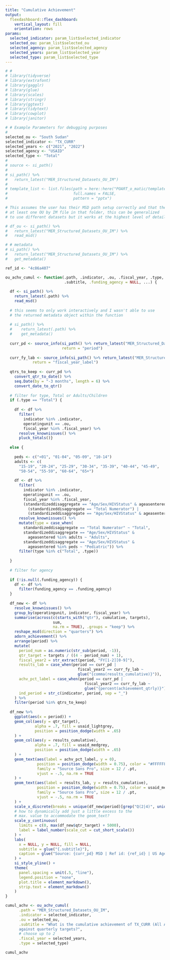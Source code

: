 ```yaml
---
title: "Cumulative Achievement"
output: 
  flexdashboard::flex_dashboard:
    vertical_layout: fill
    orientation: rows
params:
  selected_indicator: param_list$selected_indicator
  selected_ou: param_list$selected_ou
  selected_agency: param_list$selected_agency
  selected_years: param_list$selected_year
  selected_type: param_list$selected_type
---
```


```r
# # 
# library(tidyverse)
# library(extrafont)
# library(gagglr)
# library(glue)
# library(scales)
# library(stringr)
# library(ggtext)
# library(tidytext)
# library(cowplot)
# library(janitor)

# # Example Parameters for debugging purposes
# 
selected_ou <- "South Sudan"
selected_indicator <- "TX_CURR"
selected_years <- c("2021", "2022")
selected_agency <- "USAID"
selected_type <- "Total"
# 
# source <- si_path()
# 
# si_path() %>%
#   return_latest("MER_Structured_Datasets_OU_IM")
# 
# template_list <- list.files(path = here::here("POART_o_matic/templates"),
#                             full.names = FALSE,
#                             pattern = "pptx")

# This assumes the user has their MSD path setup correctly and that they have
# at least one OU by IM file in that folder, this can be generalized
# to use different datasets but it works at the highest level of detail MSD

# df_ou <- si_path() %>%
#   return_latest("MER_Structured_Datasets_OU_IM") %>%
#   read_msd()

# # metadata
# si_path() %>%
#   return_latest("MER_Structured_Datasets_OU_IM") %>%
#   get_metadata()

```

```r

ref_id <- "4c86a407"

ou_achv_cumul <- function(.path, .indicator, .ou, .fiscal_year, .type, 
                          .subtitle, .funding_agency = NULL, ...) {
  
  df <- si_path() %>%
    return_latest(.path) %>%
    read_msd()
  
  # this seems to only work interactively and I wasn't able to use 
  # the returned metadata object within the function
  
  # si_path() %>%
  #    return_latest(.path) %>%
  #    get_metadata()
  
  curr_pd <- source_info(si_path() %>% return_latest("MER_Structured_Datasets_OU_IM"),
                         return = "period")
  
  curr_fy_lab <- source_info(si_path() %>% return_latest("MER_Structured_Datasets_OU_IM"),
            return = "fiscal_year_label")
  
  qtrs_to_keep <- curr_pd %>%
    convert_qtr_to_date() %>%
    seq.Date(by = "-3 months", length = 6) %>%
    convert_date_to_qtr()
  
  # filter for type, Total or Adults/Children
  if (.type == "Total") {
    
    df <- df %>%
      filter(
        indicator %in% .indicator,
        operatingunit == .ou,
        fiscal_year %in% .fiscal_year) %>%
      resolve_knownissues() %>%
      pluck_totals()}
  
  else {
    
    peds <- c("<01", "01-04", "05-09", "10-14")
    adults <- c(
      "15-19", "20-24", "25-29", "30-34", "35-39", "40-44", "45-49",
      "50-54", "55-59", "60-64", "65+")
    
    df <- df %>%
      filter(
        indicator %in% .indicator,
        operatingunit == .ou,
        fiscal_year %in% .fiscal_year, 
        (standardizeddisaggregate == "Age/Sex/HIVStatus" & ageasentered %in% peds) |
          (standardizeddisaggregate == "Total Numerator") |
          (standardizeddisaggregate == "Age/Sex/HIVStatus" & ageasentered %in% adults)) %>%
      resolve_knownissues() %>%
      mutate(type = case_when(
        standardizeddisaggregate == "Total Numerator" ~ "Total",
        standardizeddisaggregate == "Age/Sex/HIVStatus" &
          ageasentered %in% adults ~ "Adults",
        standardizeddisaggregate == "Age/Sex/HIVStatus" &
          ageasentered %in% peds ~ "Pediatric")) %>%
      filter(type %in% c("Total", .type))
    
  }
  
  # filter for agency 
  
  if (!is.null(.funding_agency)) {
    df <- df %>%
      filter(funding_agency == .funding_agency)
  }
  
  df_new <- df %>%
    resolve_knownissues() %>%
    group_by(operatingunit, indicator, fiscal_year) %>%
    summarise(across(c(starts_with("qtr"), cumulative, targets),
                     sum,
                     na.rm = TRUE), .groups = "keep") %>%
    reshape_msd(direction = "quarters") %>%
    adorn_achievement() %>%
    arrange(period) %>%
    mutate(
      period_num = as.numeric(str_sub(period, -1)),
      qtr_target = targets / ((4 - period_num) + 1),
      fiscal_year2 = str_extract(period, "FY[1-2][0-9]"),
      results_lab = case_when(period == curr_pd |
                                fiscal_year2 == curr_fy_lab ~
                                glue("{comma(results_cumulative)}")),
      achv_pct_label = case_when(period == curr_pd |
                                   fiscal_year2 == curr_fy_lab ~
                                   glue("{percent(achievement_qtrly)}")),
      ind_period = str_c(indicator, period, sep = "_")
    ) %>%
    filter(period %in% qtrs_to_keep)
  
  df_new %>%
    ggplot(aes(x = period)) +
    geom_col(aes(y = qtr_target),
             alpha = .7, fill = usaid_lightgrey,
             position = position_dodge(width = .65)
    ) +
    geom_col(aes(y = results_cumulative),
             alpha = .7, fill = usaid_medgrey,
             position = position_dodge(width = .65)
    ) +
    geom_text(aes(label = achv_pct_label, y = 0),
              position = position_dodge(width = 0.75), color = "#FFFFFF",
              family = "Source Sans Pro", size = 12 / .pt,
              vjust = -.5, na.rm = TRUE
    ) +
    geom_text(aes(label = results_lab, y = results_cumulative),
              position = position_dodge(width = 0.75), color = usaid_medgrey,
              family = "Source Sans Pro", size = 12 / .pt,
              vjust = -.5, na.rm = TRUE
    ) +
    scale_x_discrete(breaks = unique(df_new$period)[grep("Q(2|4)", unique(df_new$period))]) +
    # how to dynamically add just a little excess to the
    # max. value to accommodate the geom_text?
    scale_y_continuous(
      limits = c(0, max(df_new$qtr_target) + 5000),
      label = label_number(scale_cut = cut_short_scale())
    ) +
    labs(
      x = NULL, y = NULL, fill = NULL,
      subtitle = glue("{.subtitle}"),
      caption = glue("Source: {curr_pd} MSD | Ref id: {ref_id} | US Agency for International Development")
    ) +
    si_style_yline() +
    theme(
      panel.spacing = unit(.5, "line"),
      legend.position = "none",
      plot.title = element_markdown(),
      strip.text = element_markdown()
    )
}

```

```r

cumul_achv <- ou_achv_cumul(
      .path = "MER_Structured_Datasets_OU_IM",
      .indicator = selected_indicator,
      .ou = selected_ou,
      .subtitle = "What is the cumulative achievement of TX_CURR (All Ages)
      against quarterly targets?",
      # choose up to 2
      .fiscal_year = selected_years, 
      .type = selected_type)

cumul_achv

```